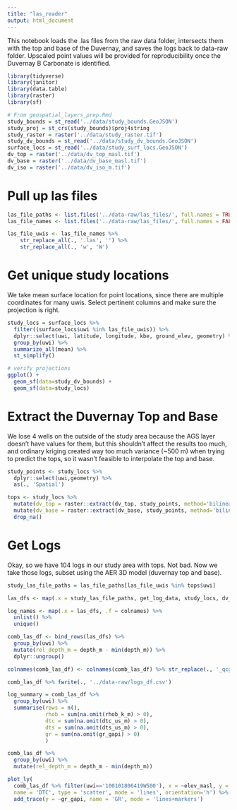 ```yaml
---
title: "las_reader"
output: html_document
---
```


This notebook loads the .las files from the raw data folder, intersects
them with the top and base of the Duvernay, and saves the logs back to 
data-raw folder. Upscaled point values will be provided for reproducibility
once the Duvernay B Carbonate is identified.

```r
library(tidyverse)
library(janitor)
library(data.table)
library(raster)
library(sf)

# From geospatial_layers_prep.Rmd
study_bounds = st_read('../data/study_bounds.GeoJSON')
study_proj = st_crs(study_bounds)$proj4string
study_raster = raster('../data/study_raster.tif')
study_dv_bounds = st_read('../data/study_dv_bounds.GeoJSON')
surface_locs = st_read('../data/study_surf_locs.GeoJSON')
dv_top = raster('../data/dv_top_masl.tif')
dv_base = raster('../data/dv_base_masl.tif')
dv_iso = raster('../data/dv_iso_m.tif')
```

# Pull up las files

```r
las_file_paths <- list.files('../data-raw/las_files/', full.names = TRUE)
las_file_names <- list.files('../data-raw/las_files/', full.names = FALSE)

las_file_uwis <- las_file_names %>%
    str_replace_all(., '.las', '') %>%
    str_replace_all(., 'w', 'W')
```

# Get unique study locations 

We take mean surface location for point locations, since there are multiple 
coordinates for many uwis. Select pertinent columns and make sure the projection
is right.

```r
study_locs = surface_locs %>% 
  filter((surface_locs$uwi %in% las_file_uwis)) %>%
  dplyr::select(uwi, latitude, longitude, kbe, ground_elev, geometry) %>% 
  group_by(uwi) %>% 
  summarize_all(mean) %>%
  st_simplify()

# verify projections
ggplot() +
  geom_sf(data=study_dv_bounds) +
  geom_sf(data=study_locs)
```
# Extract the Duvernay Top and Base

We lose 4 wells on the outside of the study area because the AGS layer doesn't
have values for them, but this shouldn't affect the results too much, and 
ordinary kriging created way too much variance (~500 m) when trying to predict
the tops, so it wasn't feasible to interpolate the top and base.

```r
study_points <- study_locs %>%
  dplyr::select(uwi,geometry) %>%
  as(., 'Spatial')

tops <- study_locs %>%
  mutate(dv_top = raster::extract(dv_top, study_points, method='bilinear')) %>%
  mutate(dv_base = raster::extract(dv_base, study_points, method='bilinear')) %>%
  drop_na()
```

# Get Logs

Okay, so we have 104 logs in our study area with tops. Not bad. Now we take those logs, 
subset using the AER 3D model (duvernay top and base). 

```r
study_las_file_paths = las_file_paths[las_file_uwis %in% tops$uwi]
```

```r
las_dfs <- map(.x = study_las_file_paths, get_log_data, study_locs, dv_base, dv_top)

log_names <- map(.x = las_dfs, .f = colnames) %>%
  unlist() %>%
  unique()

comb_las_df <- bind_rows(las_dfs) %>%
  group_by(uwi) %>%
  mutate(rel_depth_m = depth_m - min(depth_m)) %>%
  dplyr::ungroup()

colnames(comb_las_df) <- colnames(comb_las_df) %>% str_replace(., '_qcgeo', '')

comb_las_df %>% fwrite(., '../data-raw/logs_df.csv')

log_summary = comb_las_df %>%
  group_by(uwi) %>%
  summarise(rows = n(), 
            rhob = sum(na.omit(rhob_k_m) > 0),
            dtc = sum(na.omit(dtc_us_m) > 0),
            dts = sum(na.omit(dts_us_m) > 0),
            gr = sum(na.omit(gr_gapi) > 0)
            )
```

```r
comb_las_df %>%
  group_by(uwi) %>%
  mutate(rel_depth_m = depth_m - min(depth_m))

plot_ly(
  comb_las_df %>% filter(uwi=='100101806419W500'), x = ~elev_masl, y = ~dtc_us_m, 
  name = 'DTC', type = 'scatter', mode = 'lines', orientation='h') %>% 
  add_trace(y = ~gr_gapi, name = 'GR', mode = 'lines+markers')

```
